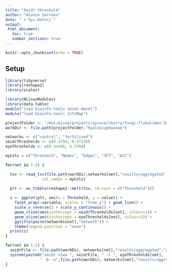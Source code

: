 ```yaml
---
title: "Seidr threshold"
author: "Alonso Serrano"
date: "`r Sys.Date()`"
output:
 html_document:
   toc: true
   number_sections: true
---
```


```r
knitr::opts_chunk$set(echo = TRUE)
```
## Setup

```r
library(tidyverse)
library(reshape2)
library(scales)

library(RLinuxModules)
library(data.table)
module("load bioinfo-tools seidr-devel")
module("load bioinfo-tools InfoMap")

projectFolder <- "/mnt/picea/projects/spruce/vhurry/fungi-flakaliden-2011"
workDir <- file.path(projectFolder,"Hyaloscyphaceae")
```
```r
networks <- c("control", "fertilised")
seidrThresholds <- c(0.4794, 0.47238)
eyeThresholds <- c(0.34108, 0.3784)
```

```r
myCols = c("Threshold", "Nodes", "Edges", "SFT", "ACC")

for(net in 1:2) {

  tsv <- read_tsv(file.path(workDir,networks[net],"results/aggregated", "threshold.txt"),
                col_names = myCols)

  plt <- as_tibble(reshape2::melt(tsv, id.vars = c("Threshold")))
  
  z <- ggplot(plt, aes(x = Threshold, y = value)) +
    facet_wrap(~variable, scales = "free_y") + geom_line() +
    scale_x_reverse() + scale_y_continuous() +
    geom_vline(aes(xintercept = seidrThresholds[net], colour=1)) +
    geom_vline(aes(xintercept = eyeThresholds[net], colour=2)) +
    ggtitle(paste(networks[net],"network")) +
    theme(legend.position = "none")
  print(z)
}
```

```r
for(net in 1:2) {
  seidrFile <- file.path(workDir, networks[net],"results/aggregated","aggregated.sf")
  system(paste0("seidr view ", seidrFile, " -t ", eyeThresholds[net],
               " -b -o",file.path(workDir, networks[net],"results/aggregated") ,"/aggregated_", eyeThresholds[net],".sf"), intern=TRUE)
}


```

